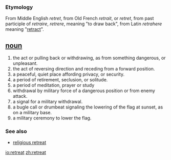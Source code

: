=== Etymology ===
From Middle English ''retret'', from Old French ''retrait'', or ''retret'', from past participle of ''retraire'', ''retrere'', meaning "to draw back", from Latin ''retrahere'' meaning "[[retract]]".

== [[noun]] ==
#the act or pulling back or withdrawing, as from something dangerous, or unpleasant. 
#the act of reversing direction and receding from a forward position. 
#a peaceful, quiet place affording privacy, or security. 
#a period of retirement, seclusion, or solitude. 
#a period of meditation, prayer or study
#withdrawal by military force of a dangerous position or from enemy attack. 
#a signal for a military withdrawal. 
#a bugle call or drumbeat signaling the lowering of the flag at sunset, as on a military base. 
#a military ceremony to lower the flag. 

=== See also ===
*[[religious retreat]]

[[io:retreat]]
[[zh:retreat]]